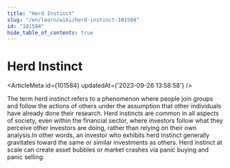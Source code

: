 ```yaml
---
title: "Herd Instinct"
slug: "/en/learn/wiki/herd-instinct-101584"
id: "101584"
hide_table_of_contents: true
---
```



# Herd Instinct

<ArticleMeta id={101584} updatedAt={'2023-09-26 13:58:58'} />
<div className='border-solid border-b border-t-0 my-4 border-[var(--ifm-color-gray-300)]' />

The term herd instinct refers to a phenomenon where people join groups and follow the actions of others under the assumption that other individuals have already done their research. Herd instincts are common in all aspects of society, even within the financial sector, where investors follow what they perceive other investors are doing, rather than relying on their own analysis.In other words, an investor who exhibits herd instinct generally gravitates toward the same or similar investments as others. Herd instinct at scale can create asset bubbles or market crashes via panic buying and panic selling.
